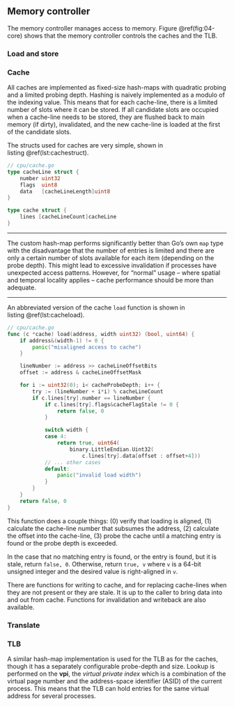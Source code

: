 ## Memory controller {#impl:mc}

The memory controller manages access to memory.
Figure\ \@ref(fig:04-core) shows that the memory controller controls the caches and the TLB.

### Load and store

### Cache

All caches are implemented as fixed-size hash-maps with quadratic probing and a limited probing depth.
Hashing is naively implemented as a modulo of the indexing value.
This means that for each cache-line, there is a limited number of slots where it can be stored.
If all candidate slots are occupied when a cache-line needs to be stored, they are flushed back to main memory (if dirty), invalidated, and the new cache-line is loaded at the first of the candidate slots.

The structs used for caches are very simple, shown in listing\ \@ref(lst:cachestruct).

```.go
// cpu/cache.go
type cacheLine struct {
    number uint32
    flags  uint8
    data   [cacheLineLength]uint8
}

type cache struct {
    lines [cacheLineCount]cacheLine
}
```

---

The custom hash-map performs significantly better than Go's own `map` type with the disadvantage that the number of entries is limited and there are only a certain number of slots available for each item (depending on the probe depth).
This might lead to excessive invalidation if processes have unexpected access patterns.
However, for "normal" usage -- where spatial and temporal locality applies -- cache performance should be more than adequate.

---

An abbreviated version of the cache `load` function is shown in listing\ \@ref(lst:cacheload).

```.go
// cpu/cache.go
func (c *cache) load(address, width uint32) (bool, uint64) {
    if address&(width-1) != 0 {
        panic("misaligned access to cache")
    }

    lineNumber := address >> cacheLineOffsetBits
    offset := address & cacheLineOffsetMask

    for i := uint32(0); i< cacheProbeDepth; i++ {
        try := (lineNumber + i*i) % cacheLineCount
        if c.lines[try].number == lineNumber {
            if c.lines[try].flags&cacheFlagStale != 0 {
                return false, 0
            }

            switch width {
            case 4:
                return true, uint64(
                    binary.LittleEndian.Uint32(
                        c.lines[try].data[offset : offset+4]))
            // ... other cases
            default:
                panic("invalid load width")
            }
        }
    }
    return false, 0
}
```

This function does a couple things: (0) verify that loading is aligned, (1) calculate the cache-line number that subsumes the address, (2) calculate the offset into the cache-line, (3) probe the cache until a matching entry is found or the probe depth is exceeded.

In the case that no matching entry is found, or the entry is found, but it is stale, return `false, 0`.
Otherwise, return `true, v` where `v` is a 64-bit unsigned integer and the desired value is right-aligned in `v`.

There are functions for writing to cache, and for replacing cache-lines when they are not present or they are stale.
It is up to the caller to bring data into and out from cache.
Functions for invalidation and writeback are also available.

### Translate

### TLB {#impl:tlb}

A similar hash-map implementation is used for the TLB as for the caches, though it has a separately configurable probe-depth and size.
Lookup is performed on the **vpi**, the *virtual private index* which is a combination of the virtual page number and the address-space identifier (ASID) of the current process.
This means that the TLB can hold entries for the same virtual address for several processes.
